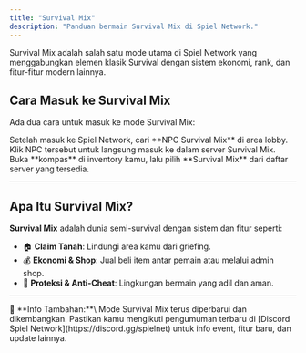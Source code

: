 ```yaml
---
title: "Survival Mix"
description: "Panduan bermain Survival Mix di Spiel Network."
---
```


<Info>
  Survival Mix adalah salah satu mode utama di Spiel Network yang menggabungkan elemen klasik Survival dengan sistem ekonomi, rank, dan fitur-fitur modern lainnya.
</Info>

## Cara Masuk ke Survival Mix

Ada dua cara untuk masuk ke mode Survival Mix:

<CardGroup cols={2}>
  <Card title="🎮 Klik NPC di Lobby" icon="user">
    Setelah masuk ke Spiel Network, cari **NPC Survival Mix** di area lobby. Klik NPC tersebut untuk langsung masuk ke dalam server Survival Mix.
  </Card>
  <Card title="🧭 Gunakan Kompas di Inventory" icon="compass">
    Buka **kompas** di inventory kamu, lalu pilih **Survival Mix** dari daftar server yang tersedia.
  </Card>
</CardGroup>

---

## Apa Itu Survival Mix?

**Survival Mix** adalah dunia semi-survival dengan sistem dan fitur seperti:

- 🏠 **Claim Tanah**: Lindungi area kamu dari griefing.
- 💰 **Ekonomi & Shop**: Jual beli item antar pemain atau melalui admin shop.
- 🧱 **Proteksi & Anti-Cheat**: Lingkungan bermain yang adil dan aman.

---

<Note>
  📢 **Info Tambahan:**\
  Mode Survival Mix terus diperbarui dan dikembangkan. Pastikan kamu mengikuti pengumuman terbaru di [Discord Spiel Network](https://discord.gg/spielnet) untuk info event, fitur baru, dan update lainnya.
</Note>